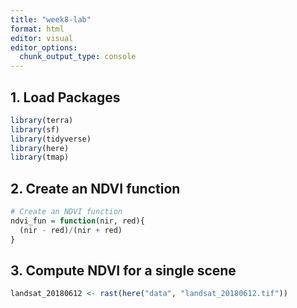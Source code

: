 ```yaml
---
title: "week8-lab"
format: html
editor: visual
editor_options: 
  chunk_output_type: console
---
```

## 1. Load Packages
```r
library(terra)
library(sf)
library(tidyverse)
library(here)
library(tmap)
```

## 2. Create an NDVI function
```r
# Create an NDVI function
ndvi_fun = function(nir, red){
  (nir - red)/(nir + red)
}
```

## 3. Compute NDVI for a single scene
```r
landsat_20180612 <- rast(here("data", "landsat_20180612.tif"))


```
